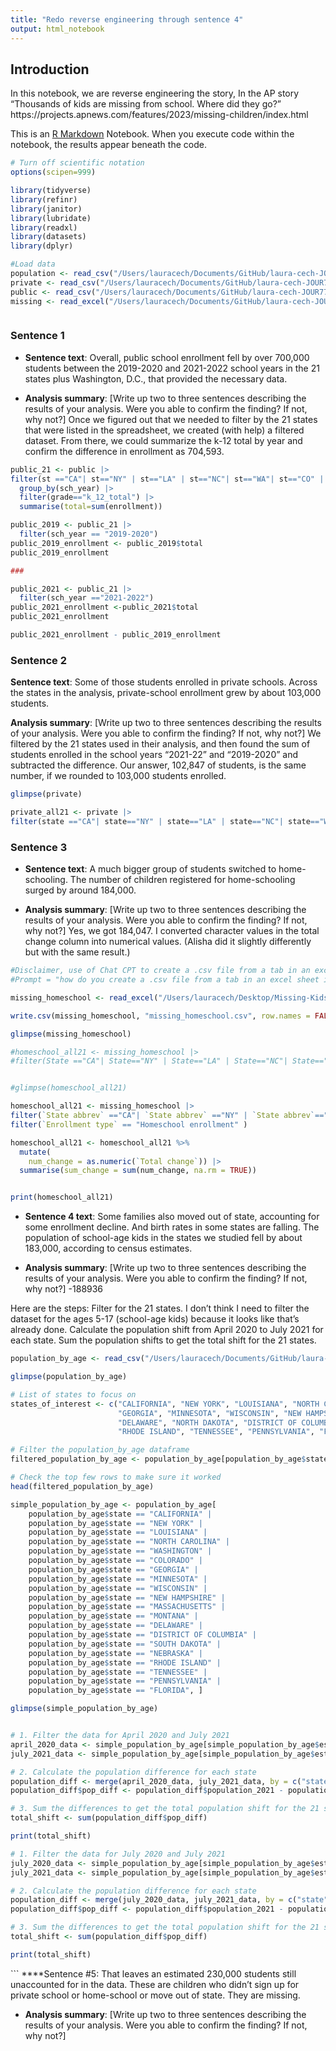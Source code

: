 ```yaml
---
title: "Redo reverse engineering through sentence 4"
output: html_notebook
---
```

## Introduction 

In this notebook, we are reverse engineering the story, In the AP story "Thousands of kids are missing from school. Where did they go?" https://projects.apnews.com/features/2023/missing-children/index.html

This is an [R Markdown](http://rmarkdown.rstudio.com) Notebook. When you execute code within the notebook, the results appear beneath the code. 


```r
# Turn off scientific notation
options(scipen=999)

library(tidyverse)
library(refinr)
library(janitor)
library(lubridate)
library(readxl)
library(datasets)
library(dplyr)

```
```r
#Load data
population <- read_csv("/Users/lauracech/Documents/GitHub/laura-cech-JOUR772/reverse_engineering/data/population-by-age.csv")
private <- read_csv("/Users/lauracech/Documents/GitHub/laura-cech-JOUR772/reverse_engineering/data/private-enrollment-by-grade.csv")
public <- read_csv("/Users/lauracech/Documents/GitHub/laura-cech-JOUR772/reverse_engineering/data/public-enrollment-by-grade.csv")
missing <- read_excel("/Users/lauracech/Documents/GitHub/laura-cech-JOUR772/reverse_engineering/data/Missing-Kids-Summary-File.xlsx")
```
```r

```

### Sentence 1

* **Sentence text**: Overall, public school enrollment fell by over 700,000 students between the 2019-2020 and 2021-2022 school years in the 21 states plus Washington, D.C., that provided the necessary data.

* **Analysis summary**: [Write up two to three sentences describing the results of your analysis.  Were you able to confirm the finding? If not, why not?] 
Once we figured out that we needed to filter by the 21 states that were listed in the spreadsheet, we created (with help) a filtered dataset. From there, we could summarize the k-12 total by year and confirm the difference in enrollment as 704,593.

```r
public_21 <- public |>
filter(st =="CA"| st=="NY" | st=="LA" | st=="NC"| st=="WA"| st=="CO" | st=="GA" | st=="MN" | st=="WI" | st=="NH" | st=="MA" | st=="MT" | st=="DE"| st=="ND" | st=="DC" | st=="SD" | st=="SC" | st=="NE" | st=="RI" | st=="TN" | st=="PA" | st=="FL") |>
  group_by(sch_year) |>
  filter(grade=="k_12_total") |>
  summarise(total=sum(enrollment))
```

```r

public_2019 <- public_21 |>
  filter(sch_year == "2019-2020")
public_2019_enrollment <- public_2019$total
public_2019_enrollment

###

public_2021 <- public_21 |>
  filter(sch_year =="2021-2022")
public_2021_enrollment <-public_2021$total
public_2021_enrollment

public_2021_enrollment - public_2019_enrollment

```


### Sentence 2 

 **Sentence text**: Some of those students enrolled in private schools. Across the states in the analysis, private-school enrollment grew by about 103,000 students.

 **Analysis summary**: [Write up two to three sentences describing the results of your analysis.  Were you able to confirm the finding? If not, why not?] 
We filtered by the 21 states used in their analysis, and then found the sum of students enrolled in the school years "2021-22" and "2019-2020" and subtracted the difference. Our answer, 102,847 of students, is the same number, if we rounded to 103,000 students enrolled.

```r
glimpse(private)
```

```r
private_all21 <- private |>
filter(state =="CA"| state=="NY" | state=="LA" | state=="NC"| state=="WA"| state=="CO" | state=="GA" | state=="MN" | state=="WI" | state=="NH" | state=="MA" | state=="MT" | state=="DE"| state=="ND" | state=="DC" | state=="SD" | state=="SC" | state=="NE" | state=="RI" | state=="TN" | state=="PA" | state=="FL")
```

### Sentence 3 

* **Sentence text**: A much bigger group of students switched to home-schooling. The number of children registered for home-schooling surged by around 184,000.

* **Analysis summary**: [Write up two to three sentences describing the results of your analysis.  Were you able to confirm the finding? If not, why not?] 
Yes, we got 184,047. I converted character values in the total change column into numerical values. (Alisha did it slightly differently but with the same result.)

```r
#Disclaimer, use of Chat CPT to create a .csv file from a tab in an excel sheet
#Prompt = "how do you create a .csv file from a tab in an excel sheet in Rstudio?"

missing_homeschool <- read_excel("/Users/lauracech/Desktop/Missing-Kids-Summary-File copy.xlsx", sheet = "Enrollment Changes")

write.csv(missing_homeschool, "missing_homeschool.csv", row.names = FALSE)

glimpse(missing_homeschool)

#homeschool_all21 <- missing_homeschool |> 
#filter(State =="CA"| State=="NY" | State=="LA" | State=="NC"| State=="WA"| State=="CO" | State=="GA" | State=="MN" | #State=="WI" | State=="NH" | State=="MA" | State=="MT" | State=="DE"| State=="ND" | State=="DC" | State=="SD" | State=="SC" #| State=="NE" | State=="RI" | State=="TN" | State=="PA" | State=="FL")


#glimpse(homeschool_all21)
```
```r
homeschool_all21 <- missing_homeschool |> 
filter(`State abbrev` =="CA"| `State abbrev` =="NY" | `State abbrev`=="LA" | `State abbrev`=="NC"| `State abbrev`=="WA"| `State abbrev`=="CO" | `State abbrev`=="GA" | `State abbrev`=="MN" | `State abbrev`=="WI" | `State abbrev`=="NH" | `State abbrev`=="MA" | `State abbrev`=="MT" | `State abbrev`=="DE"| `State abbrev`=="ND" | `State abbrev`=="DC" | `State abbrev`=="SD" | `State abbrev`=="SC" | `State abbrev`=="NE" | `State abbrev`=="RI" | `State abbrev`=="TN" | `State abbrev`=="PA" | `State abbrev`=="FL") |> 
filter(`Enrollment type` == "Homeschool enrollment" ) 
```

```r
homeschool_all21 <- homeschool_all21 %>%
  mutate(
    num_change = as.numeric(`Total change`)) |>
  summarise(sum_change = sum(num_change, na.rm = TRUE))



```


```r
print(homeschool_all21)
```

* **Sentence 4 text**: Some families also moved out of state, accounting for some enrollment decline. And birth rates in some states are falling. The population of school-age kids in the states we studied fell by about 183,000, according to census estimates.

* **Analysis summary**: [Write up two to three sentences describing the results of your analysis.  Were you able to confirm the finding? If not, why not?] 
-188936

Here are the steps: 
Filter for the 21 states.
I don't think I need to filter the dataset for the ages 5-17 (school-age kids) because it looks like that's already done.
Calculate the population shift from April 2020 to July 2021 for each state.
Sum the population shifts to get the total shift for the 21 states.


```r
population_by_age <- read_csv("/Users/lauracech/Documents/GitHub/laura-cech-JOUR772/reverse_engineering/data/population-by-age.csv")
```

```r
glimpse(population_by_age)
```
```r

# List of states to focus on
states_of_interest <- c("CALIFORNIA", "NEW YORK", "LOUISIANA", "NORTH CAROLINA", "WASHINGTON", "COLORADO",
                        "GEORGIA", "MINNESOTA", "WISCONSIN", "NEW HAMPSHIRE", "MASSACHUSETTS", "MONTANA", 
                        "DELAWARE", "NORTH DAKOTA", "DISTRICT OF COLUMBIA", "SOUTH DAKOTA", "NEBRASKA", 
                        "RHODE ISLAND", "TENNESSEE", "PENNSYLVANIA", "FLORIDA")

# Filter the population_by_age dataframe
filtered_population_by_age <- population_by_age[population_by_age$state %in% states_of_interest, ]

# Check the top few rows to make sure it worked
head(filtered_population_by_age)


```
```r

simple_population_by_age <- population_by_age[
    population_by_age$state == "CALIFORNIA" |
    population_by_age$state == "NEW YORK" |
    population_by_age$state == "LOUISIANA" |
    population_by_age$state == "NORTH CAROLINA" |
    population_by_age$state == "WASHINGTON" |
    population_by_age$state == "COLORADO" |
    population_by_age$state == "GEORGIA" |
    population_by_age$state == "MINNESOTA" |
    population_by_age$state == "WISCONSIN" |
    population_by_age$state == "NEW HAMPSHIRE" |
    population_by_age$state == "MASSACHUSETTS" |
    population_by_age$state == "MONTANA" |
    population_by_age$state == "DELAWARE" |
    population_by_age$state == "DISTRICT OF COLUMBIA" |
    population_by_age$state == "SOUTH DAKOTA" |
    population_by_age$state == "NEBRASKA" |
    population_by_age$state == "RHODE ISLAND" |
    population_by_age$state == "TENNESSEE" |
    population_by_age$state == "PENNSYLVANIA" |
    population_by_age$state == "FLORIDA", ]

glimpse(simple_population_by_age)
```

```r


```
```r
# 1. Filter the data for April 2020 and July 2021
april_2020_data <- simple_population_by_age[simple_population_by_age$est_date == "2020-04-01", ]
july_2021_data <- simple_population_by_age[simple_population_by_age$est_date == "2021-07-01", ]

# 2. Calculate the population difference for each state
population_diff <- merge(april_2020_data, july_2021_data, by = c("state", "age"), suffixes = c("_2020", "_2021"))
population_diff$pop_diff <- population_diff$population_2021 - population_diff$population_2020

# 3. Sum the differences to get the total population shift for the 21 states
total_shift <- sum(population_diff$pop_diff)

print(total_shift)

```

```r
# 1. Filter the data for July 2020 and July 2021
july_2020_data <- simple_population_by_age[simple_population_by_age$est_date == "2020-07-01", ]
july_2021_data <- simple_population_by_age[simple_population_by_age$est_date == "2021-07-01", ]

# 2. Calculate the population difference for each state
population_diff <- merge(july_2020_data, july_2021_data, by = c("state", "age"), suffixes = c("_2020", "_2021"))
population_diff$pop_diff <- population_diff$population_2021 - population_diff$population_2020

# 3. Sum the differences to get the total population shift for the 21 states
total_shift <- sum(population_diff$pop_diff)

print(total_shift)


```



```
****Sentence #5: That leaves an estimated 230,000 students still unaccounted for in the data. These are children who didn’t sign up for private school or home-school or move out of state. They are missing.

* **Analysis summary**: [Write up two to three sentences describing the results of your analysis.  Were you able to confirm the finding? If not, why not?]


